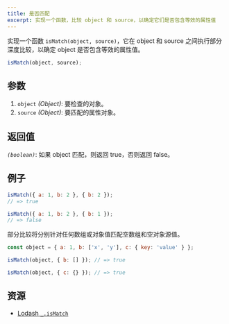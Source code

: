 ```yaml
---
title: 是否匹配
excerpt: 实现一个函数，比较 object 和 source，以确定它们是否包含等效的属性值
---
```


实现一个函数 `isMatch(object, source)`，它在 object 和 source 之间执行部分深度比较，以确定 object 是否包含等效的属性值。

```js
isMatch(object, source);
```

## 参数

1. `object` *(Object)*: 要检查的对象。
2. `source` *(Object)*: 要匹配的属性对象。

## 返回值

*`(boolean)`*: 如果 object 匹配，则返回 true，否则返回 false。

## 例子

```js
isMatch({ a: 1, b: 2 }, { b: 2 });
// => true

isMatch({ a: 1, b: 2 }, { b: 1 });
// => false
```

部分比较将分别针对任何数组或对象值匹配空数组和空对象源值。

```js
const object = { a: 1, b: ['x', 'y'], c: { key: 'value' } };

isMatch(object, { b: [] }); // => true

isMatch(object, { c: {} }); // => true
```

## 资源

* [Lodash `_.isMatch`](https://lodash.com/docs/#isMatch)
